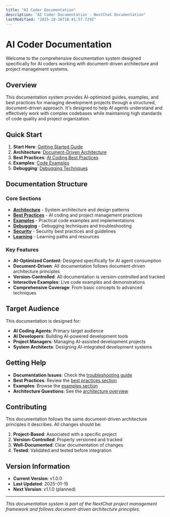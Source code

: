 ```yaml
---
title: "AI Coder Documentation"
description: "AI Coder Documentation - NextChat Documentation"
lastModified: "2025-10-16T18:41:57.729Z"
---
```


# AI Coder Documentation

Welcome to the comprehensive documentation system designed specifically for AI coders working with document-driven architecture and project management systems.

## Overview

This documentation system provides AI-optimized guides, examples, and best practices for managing development projects through a structured, document-driven approach. It's designed to help AI agents understand and effectively work with complex codebases while maintaining high standards of code quality and project organization.

## Quick Start

1. **Start Here**: [Getting Started Guide](/docs/getting-started.md)
2. **Architecture**: [Document-Driven Architecture](/docs/architecture/overview/README.md)
3. **Best Practices**: [AI Coding Best Practices](/docs/best-practices/coding/README.md)
4. **Examples**: [Code Examples](/docs/examples/code/README.md)
5. **Debugging**: [Debugging Techniques](/docs/debugging/techniques/README.md)

## Documentation Structure

### Core Sections

- **[Architecture](architecture/)** - System architecture and design patterns
- **[Best Practices](best-practices/)** - AI coding and project management practices
- **[Examples](examples/)** - Practical code examples and implementations
- **[Debugging](debugging/)** - Debugging techniques and troubleshooting
- **[Security](security/)** - Security best practices and guidelines
- **[Learning](learning/)** - Learning paths and resources

### Key Features

- **AI-Optimized Content**: Designed specifically for AI agent consumption
- **Document-Driven**: All documentation follows document-driven architecture principles
- **Version-Controlled**: All documentation is version-controlled and tracked
- **Interactive Examples**: Live code examples and demonstrations
- **Comprehensive Coverage**: From basic concepts to advanced techniques

## Target Audience

This documentation is designed for:

- **AI Coding Agents**: Primary target audience
- **AI Developers**: Building AI-powered development tools
- **Project Managers**: Managing AI-assisted development projects
- **System Architects**: Designing AI-integrated development systems

## Getting Help

- **Documentation Issues**: Check the [troubleshooting guide](/docs/debugging/techniques/README.md)
- **Best Practices**: Review the [best practices section](/docs/best-practices/coding/README.md)
- **Examples**: Browse the [examples section](/docs/examples/code/README.md)
- **Architecture Questions**: See the [architecture overview](/docs/architecture/overview/README.md)

## Contributing

This documentation follows the same document-driven architecture principles it describes. All changes should be:

1. **Project-Based**: Associated with a specific project
2. **Version-Controlled**: Properly versioned and tracked
3. **Well-Documented**: Clear documentation of changes
4. **Tested**: Validated and tested before integration

## Version Information

- **Current Version**: v1.0.0
- **Last Updated**: 2025-01-15
- **Next Version**: v1.1.0 (planned)

---

*This documentation system is part of the NextChat project management framework and follows document-driven architecture principles.*